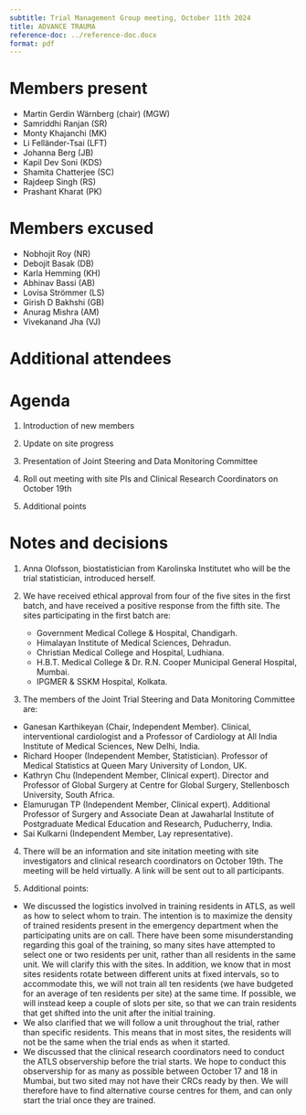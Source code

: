 ```yaml
---
subtitle: Trial Management Group meeting, October 11th 2024
title: ADVANCE TRAUMA
reference-doc: ../reference-doc.docx
format: pdf
---
```


# Members present

-   Martin Gerdin Wärnberg (chair) (MGW)
-   Samriddhi Ranjan (SR)
-   Monty Khajanchi (MK)
-   Li Felländer-Tsai (LFT)
-   Johanna Berg (JB)
-   Kapil Dev Soni (KDS)
-   Shamita Chatterjee (SC)
-   Rajdeep Singh (RS)
-   Prashant Kharat (PK)

# Members excused

-   Nobhojit Roy (NR)
-   Debojit Basak (DB)
-   Karla Hemming (KH)
-   Abhinav Bassi (AB)
-   Lovisa Strömmer (LS)
-   Girish D Bakhshi (GB)
-   Anurag Mishra (AM)
-   Vivekanand Jha (VJ)

# Additional attendees

# Agenda

1. Introduction of new members

2. Update on site progress

3. Presentation of Joint Steering and Data Monitoring Committee

4. Roll out meeting with site PIs and Clinical Research Coordinators on October 19th 

5. Additional points

# Notes and decisions

1. Anna Olofsson, biostatistician from Karolinska Institutet who will be the trial statistician, introduced herself. 

2. We have received ethical approval from four of the five sites in the first batch, and have received a positive response from the fifth site. The sites participating in the first batch are:

    - Government Medical College & Hospital, Chandigarh.
    - Himalayan Institute of Medical Sciences, Dehradun.
    - Christian Medical College and Hospital, Ludhiana.
    - H.B.T. Medical College & Dr. R.N. Cooper Municipal General Hospital, Mumbai.
    - IPGMER & SSKM Hospital, Kolkata.

3. The members of the Joint Trial Steering and Data Monitoring Committee are:

- Ganesan Karthikeyan (Chair, Independent Member). Clinical, interventional cardiologist and a Professor of Cardiology at All India Institute of Medical Sciences, New Delhi, India.
- Richard Hooper (Independent Member, Statistician). Professor of Medical Statistics at Queen Mary University of London, UK.
- Kathryn Chu (Independent Member, Clinical expert). Director and Professor of Global Surgery at Centre for Global Surgery, Stellenbosch
University, South Africa.
- Elamurugan TP (Independent Member, Clinical expert). Additional Professor of Surgery and Associate Dean at Jawaharlal Institute of Postgraduate Medical Education and Research, Puducherry, India.
- Sai Kulkarni (Independent Member, Lay representative).

4. There will be an information and site initation meeting with site investigators and clinical research coordinators on October 19th. The meeting will be held virtually. A link will be sent out to all participants.

5. Additional points:

- We discussed the logistics involved in training residents in ATLS, as well as how to select whom to train. The intention is to maximize the density of trained residents present in the emergency department when the participating units are on call. There have been some misunderstanding regarding this goal of the training, so many sites have attempted to select one or two residents per unit, rather than all residents in the same unit. We will clarify this with the sites. In addition, we know that in most sites residents rotate between different units at fixed intervals, so to accommodate this, we will not train all ten residents (we have budgeted for an average of ten residents per site) at the same time. If possible, we will instead keep a couple of slots per site, so that we can train residents that get shifted into the unit after the initial training.
- We also clarified that we will follow a unit throughout the trial, rather than specific residents. This means that in most sites, the residents will not be the same when the trial ends as when it started. 
- We discussed that the clinical research coordinators need to conduct the ATLS observership before the trial starts. We hope to conduct this observership for as many as possible between October 17 and 18 in Mumbai, but two sited may not have their CRCs ready by then. We will therefore have to find alternative course centres for them, and can only start the trial once they are trained.